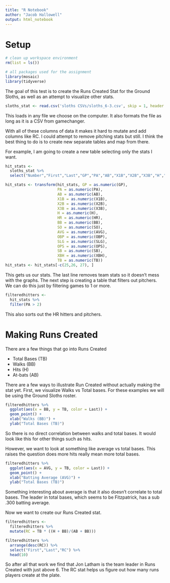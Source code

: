 ```yaml
---
title: "R Notebook"
author: "Jacob Hallowell"
output: html_notebook
---
```

# Setup
```r
# clean up workspace environment
rm(list = ls())

# all packages used for the assignment
library(mosaic)
library(tidyverse)
```

The goal of this test is to create the Runs Created Stat for the Ground Sloths, as well as an attempt to visualize other stats.
```r
sloths_stat <- read.csv('sloths CSVs/sloths_6-3.csv', skip = 1, header = TRUE)
```
This loads in any file we choose on the computer. It also formats the file as long as it is a CSV from gamechanger.

With all of these columns of data it makes it hard to mutate and add columns like RC. I could attempt to remove pitching stats but still. I think the best thing to do is to create new separate tables and map from there.

For example, I am going to create a new table selecting only the stats I want.
```r
hit_stats <-
  sloths_stat %>%
  select("Number","First","Last","GP","PA","AB","X1B","X2B","X3B","H","HR","RBI","R","BB","SO","AVG","OBP","SLG","OPS","SB","XBH","TB")

hit_stats <- transform(hit_stats, GP = as.numeric(GP),
                       PA = as.numeric(PA),
                       AB = as.numeric(AB),
                       X1B = as.numeric(X1B),
                       X2B = as.numeric(X2B),
                       X3B = as.numeric(X3B),
                       H = as.numeric(H),
                       HR = as.numeric(HR),
                       BB = as.numeric(BB),
                       SO = as.numeric(SO),
                       AVG = as.numeric(AVG),
                       OBP = as.numeric(OBP),
                       SLG = as.numeric(SLG),
                       OPS = as.numeric(OPS),
                       SB = as.numeric(SB),
                       XBH = as.numeric(XBH),
                       TB = as.numeric(TB))
hit_stats <- hit_stats[-c(25,26, 27), ]
```
This gets us our stats. The last line removes team stats so it doesn't mess with the graphs. The next step is creating a table that filters out pitchers. We can do this just by filtering games to 1 or more.

```r
filteredhitters <-
  hit_stats %>%
  filter(PA > 2)
```
This also sorts out the HR hitters and pitchers.

# Making Runs Created

There are a few things that go into Runs Created

* Total Bases (TB)
* Walks (BB)
* Hits (H)
* At-bats (AB)

There are a few ways to illustrate Run Created without actually making the stat yet. First, we visualize Walks vs Total bases. For these examples we will be using the Ground Sloths roster.
```r
filteredhitters %>%
  ggplot(aes(x = BB, y = TB, color = Last)) +
  geom_point() +
  xlab("Walks (BB)") +
  ylab("Total Bases (TB)") 
```
So there is no direct correlation between walks and total bases. It would look like this for other things such as hits.

However, we want to look at something like average vs total bases. This raises the question does more hits really mean more total bases.
```r
filteredhitters %>%
  ggplot(aes(x = AVG, y = TB, color = Last)) +
  geom_point() +
  xlab("Batting Average (AVG)") +
  ylab("Total Bases (TB)") 
```
Something interesting about average is that it also doesn't correlate to total bases. The leader in total bases, which seems to be Fitzpatrick, has a sub .300 batting average.

Now we want to create our Runs Created stat. 
```r
filteredhitters <-
  filteredhitters %>%
  mutate(RC = TB * ((H + BB)/(AB + BB)))

filteredhitters %>%
  arrange(desc(RC)) %>%
  select("First","Last","RC") %>%
  head(10)
```
So after all that work we find that Jon Latham is the team leader in Runs Created with just above 6. The RC stat helps us figure out how many runs players create at the plate.
